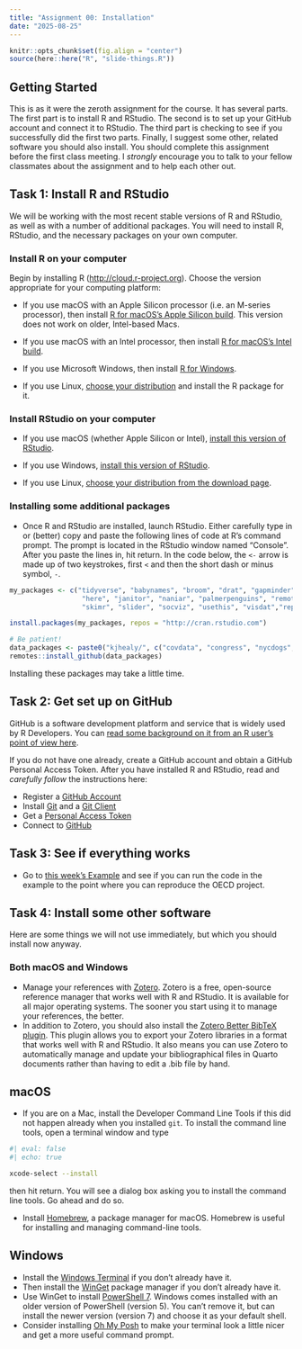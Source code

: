 ```yaml
---
title: "Assignment 00: Installation"
date: "2025-08-25"
---
```


```r
knitr::opts_chunk$set(fig.align = "center")
source(here::here("R", "slide-things.R"))
```

## Getting Started

This is as it were the zeroth assignment for the course. It has several parts. The first part is to install R and RStudio. The second is to set up your GitHub account and connect it to RStudio.  The third part is checking to see if you successfully did the first two parts. Finally, I suggest some other, related software you should also install. You should complete this assignment before the first class meeting. I _strongly_ encourage you to talk to your fellow classmates about the assignment and to help each other out.

## Task 1: Install R and RStudio

We will be working with the most recent stable versions of R and RStudio, as well as with a number of additional packages. You will need to install R, RStudio, and the necessary packages on your own computer.

### Install R on your computer

Begin by installing R (<http://cloud.r-project.org>). Choose the version appropriate for your computing platform:


- If you use macOS with an Apple Silicon processor (i.e. an M-series processor), then install [R for macOS's Apple Silicon build](https://cloud.r-project.org/bin/macosx/big-sur-arm64/base/R-4.5.1-arm64.pkg). This version does not work on older, Intel-based Macs.

- If you use macOS with an Intel processor, then install [R for macOS's Intel build](https://cloud.r-project.org/bin/macosx/big-sur-x86_64/base/R-4.5.1-x86_64.pkg).

- If you use Microsoft Windows, then install [R for Windows](https://cloud.r-project.org/bin/windows/base/R-4.5.1-win.exe).

- If you use Linux, [choose your distribution](https://cloud.r-project.org/bin/linux/) and install the R package for it.

### Install RStudio on your computer

- If you use macOS (whether Apple Silicon or Intel), [install this version of RStudio](https://download1.rstudio.org/electron/macos/RStudio-2025.05.1-513.dmg).

- If you use Windows, [install this version of RStudio](https://download1.rstudio.org/electron/windows/RStudio-2025.05.1-513.exe).

- If you use Linux, [choose your distribution from the download page](https://posit.co/download/rstudio-desktop/).

### Installing some additional packages

- Once R and RStudio are installed, launch RStudio. Either carefully type in or (better) copy and paste the following lines of code at R’s command prompt. The prompt is located in the RStudio window named “Console”. After you paste the lines in, hit return. In the code below, the `<-` arrow is made up of two keystrokes, first `<` and then the short dash or minus symbol, `-`.


```R
my_packages <- c("tidyverse", "babynames", "broom", "drat", "gapminder",
                  "here", "janitor", "naniar", "palmerpenguins", "remotes",
                  "skimr", "slider", "socviz", "usethis", "visdat","reprex", "tinytex")

install.packages(my_packages, repos = "http://cran.rstudio.com")

# Be patient!
data_packages <- paste0("kjhealy/", c("covdata", "congress", "nycdogs", "ukelection2019", "uscenpops"))
remotes::install_github(data_packages)

```

Installing these packages may take a little time.


## Task 2: Get set up on GitHub

GitHub is a software development platform and service that is widely used by R Developers. You can [read some background on it from an R user's point of view here](https://peerj.com/preprints/3159v2/).

If you do not have one already, create a GitHub account and obtain a GitHub Personal Access Token. After you have installed R and RStudio, read and _carefully follow_ the instructions here:

- Register a [GitHub Account](https://happygitwithr.com/github-acct.html)
- Install [Git](https://happygitwithr.com/install-git) and a [Git Client](https://happygitwithr.com/git-client.html)
- Get a [Personal Access Token](https://happygitwithr.com/https-pat)
- Connect to [GitHub](https://happygitwithr.com/push-pull-github.html)

## Task 3: See if everything works

- Go to [this week's Example](../example/01-example-oecd.qmd) and see if you can run the code in the example to the point where you can reproduce the OECD project.

## Task 4: Install some other software

Here are some things we will not use immediately, but which you should install now anyway.

### Both macOS and Windows
- Manage your references with [Zotero](https://www.zotero.org/). Zotero is a free, open-source reference manager that works well with R and RStudio. It is available for all major operating systems. The sooner you start using it to manage your references, the better.
- In addition to Zotero, you should also install the [Zotero Better BibTeX plugin](https://retorque.re/zotero-better-bibtex/). This plugin allows you to export your Zotero libraries in a format that works well with R and RStudio. It also means you can use Zotero to automatically manage and update your bibliographical files in Quarto documents rather than having to edit a .bib file by hand.

## macOS
- If you are on a Mac, install the Developer Command Line Tools if this did not happen already when you installed `git`. To install the command line tools, open a terminal window and type

```bash
#| eval: false
#| echo: true

xcode-select --install
```

then hit return. You will see a dialog box asking you to install the command line tools. Go ahead and do so.

- Install [Homebrew](https://brew.sh/), a package manager for macOS. Homebrew is useful for installing and managing command-line tools.


## Windows
- Install the [Windows Terminal](https://aka.ms/terminal) if you don't already have it.
- Then install the [WinGet](https://learn.microsoft.com/en-us/windows/package-manager/winget/) package manager if you don't already have it.
- Use WinGet to install [PowerShell 7](https://learn.microsoft.com/en-us/powershell/scripting/install/installing-powershell-on-windows?view=powershell-7.5). Windows comes installed with an older version of PowerShell (version 5). You can't remove it, but can install the newer version (version 7) and choose it as your default shell.
- Consider installing [Oh My Posh](https://ohmyposh.dev/docs/installation/windows) to make your terminal look a little nicer and get a more useful command prompt.
